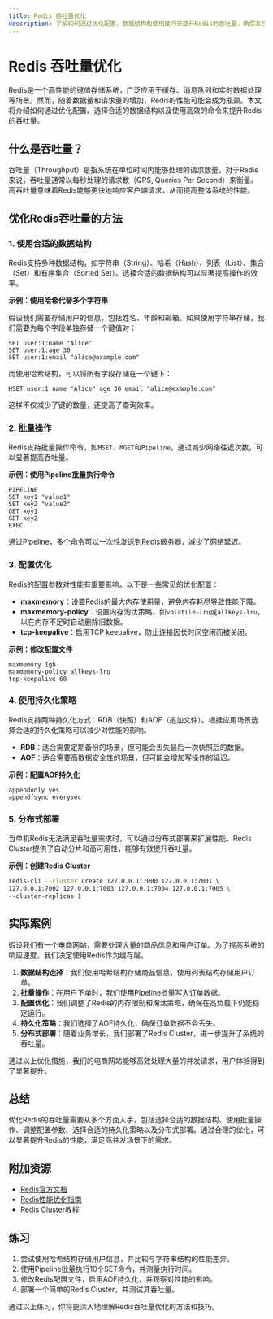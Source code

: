 ```yaml
---
title: Redis 吞吐量优化
description: 了解如何通过优化配置、数据结构和使用技巧来提升Redis的吞吐量，确保高性能的数据处理。
---
```


# Redis 吞吐量优化

Redis是一个高性能的键值存储系统，广泛应用于缓存、消息队列和实时数据处理等场景。然而，随着数据量和请求量的增加，Redis的性能可能会成为瓶颈。本文将介绍如何通过优化配置、选择合适的数据结构以及使用高效的命令来提升Redis的吞吐量。

## 什么是吞吐量？

吞吐量（Throughput）是指系统在单位时间内能够处理的请求数量。对于Redis来说，吞吐量通常以每秒处理的请求数（QPS, Queries Per Second）来衡量。高吞吐量意味着Redis能够更快地响应客户端请求，从而提高整体系统的性能。

## 优化Redis吞吐量的方法

### 1. 使用合适的数据结构

Redis支持多种数据结构，如字符串（String）、哈希（Hash）、列表（List）、集合（Set）和有序集合（Sorted Set）。选择合适的数据结构可以显著提高操作的效率。

**示例：使用哈希代替多个字符串**

假设我们需要存储用户的信息，包括姓名、年龄和邮箱。如果使用字符串存储，我们需要为每个字段单独存储一个键值对：

```redis
SET user:1:name "Alice"
SET user:1:age 30
SET user:1:email "alice@example.com"
```

而使用哈希结构，可以将所有字段存储在一个键下：

```redis
HSET user:1 name "Alice" age 30 email "alice@example.com"
```

这样不仅减少了键的数量，还提高了查询效率。

### 2. 批量操作

Redis支持批量操作命令，如`MSET`、`MGET`和`Pipeline`。通过减少网络往返次数，可以显著提高吞吐量。

**示例：使用Pipeline批量执行命令**

```redis
PIPELINE
SET key1 "value1"
SET key2 "value2"
GET key1
GET key2
EXEC
```

通过Pipeline，多个命令可以一次性发送到Redis服务器，减少了网络延迟。

### 3. 配置优化

Redis的配置参数对性能有重要影响。以下是一些常见的优化配置：

- **maxmemory**：设置Redis的最大内存使用量，避免内存耗尽导致性能下降。
- **maxmemory-policy**：设置内存淘汰策略，如`volatile-lru`或`allkeys-lru`，以在内存不足时自动删除旧数据。
- **tcp-keepalive**：启用TCP keepalive，防止连接因长时间空闲而被关闭。

**示例：修改配置文件**

```redis
maxmemory 1gb
maxmemory-policy allkeys-lru
tcp-keepalive 60
```

### 4. 使用持久化策略

Redis支持两种持久化方式：RDB（快照）和AOF（追加文件）。根据应用场景选择合适的持久化策略可以减少对性能的影响。

- **RDB**：适合需要定期备份的场景，但可能会丢失最后一次快照后的数据。
- **AOF**：适合需要高数据安全性的场景，但可能会增加写操作的延迟。

**示例：配置AOF持久化**

```redis
appendonly yes
appendfsync everysec
```

### 5. 分布式部署

当单机Redis无法满足吞吐量需求时，可以通过分布式部署来扩展性能。Redis Cluster提供了自动分片和高可用性，能够有效提升吞吐量。

**示例：创建Redis Cluster**

```bash
redis-cli --cluster create 127.0.0.1:7000 127.0.0.1:7001 \
127.0.0.1:7002 127.0.0.1:7003 127.0.0.1:7004 127.0.0.1:7005 \
--cluster-replicas 1
```

## 实际案例

假设我们有一个电商网站，需要处理大量的商品信息和用户订单。为了提高系统的响应速度，我们决定使用Redis作为缓存层。

1. **数据结构选择**：我们使用哈希结构存储商品信息，使用列表结构存储用户订单。
2. **批量操作**：在用户下单时，我们使用Pipeline批量写入订单数据。
3. **配置优化**：我们调整了Redis的内存限制和淘汰策略，确保在高负载下仍能稳定运行。
4. **持久化策略**：我们选择了AOF持久化，确保订单数据不会丢失。
5. **分布式部署**：随着业务增长，我们部署了Redis Cluster，进一步提升了系统的吞吐量。

通过以上优化措施，我们的电商网站能够高效处理大量的并发请求，用户体验得到了显著提升。

## 总结

优化Redis的吞吐量需要从多个方面入手，包括选择合适的数据结构、使用批量操作、调整配置参数、选择合适的持久化策略以及分布式部署。通过合理的优化，可以显著提升Redis的性能，满足高并发场景下的需求。

## 附加资源

- [Redis官方文档](https://redis.io/documentation)
- [Redis性能优化指南](https://redis.io/topics/performance)
- [Redis Cluster教程](https://redis.io/topics/cluster-tutorial)

## 练习

1. 尝试使用哈希结构存储用户信息，并比较与字符串结构的性能差异。
2. 使用Pipeline批量执行10个SET命令，并测量执行时间。
3. 修改Redis配置文件，启用AOF持久化，并观察对性能的影响。
4. 部署一个简单的Redis Cluster，并测试其吞吐量。

通过以上练习，你将更深入地理解Redis吞吐量优化的方法和技巧。